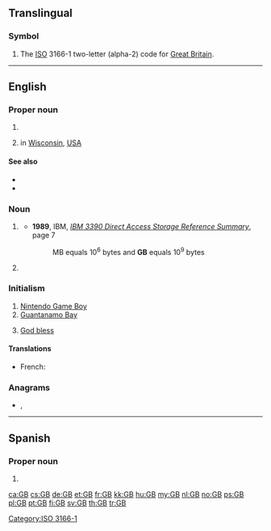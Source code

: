 {{also|.gb}}
==Translingual==

===Symbol===
{{head|mul|symbol}}

# The [[ISO]] 3166-1 two-letter (alpha-2) code for [[Great Britain]].

[[Category:ISO 3166-1]]

----

==English==

===Proper noun===
{{en-proper-noun}}

# {{initialism of|lang=en|Great Britain}} 
# {{abbreviation of|lang=en|Green Bay}} in [[Wisconsin]], [[USA]]

====See also====
* {{pedia|lang=en|Great Britain}}
* {{pedia|lang=en|Green Bay, Wisconsin}}

===Noun===
{{en-noun}}

# {{lb|en|computing|formal}} {{abbreviation of|lang=en|gigabyte}} {{gloss|1,000 [[megabyte]]s or 1,000,000,000 [[byte]]s}}
#* '''1989''', IBM, ''[http://bitsavers.informatik.uni-stuttgart.de/pdf/ibm/dasd/reference_summary/GX26-4577-0_3390_Reference_Summary_Jun89.pdf IBM 3390 Direct Access Storage Reference Summary]'', page 7
#*: MB equals 10<sup>6</sup> bytes and '''GB''' equals 10<sup>9</sup> bytes
# {{lb|en|computing|informal}} {{abbreviation of|lang=en|gigabyte}} {{synonym of|lang=en|GiB|gloss=[[gibibyte]]}} {{gloss|2<sup>10</sup> (1024) [[megabyte]]s or 2<sup>30</sup> (1,073,741,824) [[byte]]s}}

===Initialism===
{{rfc-header|Initialism}}
{{head|en|initialism}}

# [[w:Nintendo Game Boy|Nintendo Game Boy]]
# [[Guantanamo Bay]]
# {{lb|en|internet slang}} [[God bless you|God bless]]

====Translations====
{{trans-top|gigabyte}}
* French: {{t+|fr|Go}}
{{trans-mid}}
{{trans-bottom}}

===Anagrams===
* {{l|en|Bg.}}, {{l|en|bg}}

----

==Spanish==
{{wikipedia|lang=es}}

===Proper noun===
{{es-proper noun|f}}

# {{acronym of|{{w|es|Geroa Bai}}|lang=es}}

[[ca:GB]]
[[cs:GB]]
[[de:GB]]
[[et:GB]]
[[fr:GB]]
[[kk:GB]]
[[hu:GB]]
[[my:GB]]
[[nl:GB]]
[[no:GB]]
[[ps:GB]]
[[pl:GB]]
[[pt:GB]]
[[fi:GB]]
[[sv:GB]]
[[th:GB]]
[[tr:GB]]
